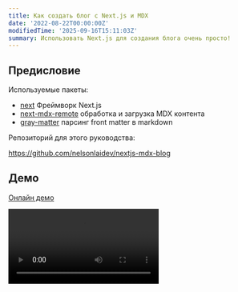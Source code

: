```yaml
---
title: Как создать блог с Next.js и MDX
date: '2022-08-22T00:00:00Z'
modifiedTime: '2025-09-16T15:11:03Z'
summary: Использовать Next.js для создания блога очень просто!
---
```


## Предисловие

Используемые пакеты:

- [next](https://github.com/vercel/next.js) Фреймворк Next.js
- [next-mdx-remote](https://github.com/hashicorp/next-mdx-remote) обработка и загрузка MDX контента
- [gray-matter](https://github.com/jonschlinkert/gray-matter) парсинг front matter в markdown

Репозиторий для этого руководства:

https://github.com/nelsonlaidev/nextjs-mdx-blog

## Демо

[Онлайн демо](https://nelsonlai-nextjs-mdx-blog.vercel.app)

<Video src='/videos/blog/how-to-build-a-blog-with-nextjs-and-mdx/demo.mp4' width={1920} height={1080} />

## Как создать блог

Сначала создаем проект Next.js с помощью следующей команды:

```bash title='Терминал'
yarn create next-app nextjs-mdx-blog
```

Затем создайте следующие файлы:

- `components/layout.jsx` - Обернуть все компоненты в контейнер (опционально, только для стиля)
- `date/blog/*.mdx` - Статьи блога
- `lib/format-date.js` - Форматировать дату как `DD месяц YYYY`
- `pages/blog/[slug].jsx` - страница статьи, используя [динамические маршруты](https://nextjs.org/docs/pages/building-your-application/routing/dynamic-routes)

<TreeView
  defaultExpandedValue={['components', 'data', 'data/blog', 'lib', 'pages', 'pages/blog']}
  collection={{
    id: 'ROOT',
    name: '',
    children: [
      {
        id: 'components',
        name: 'components',
        children: [{ id: 'components/layout.jsx', name: 'layout.jsx' }]
      },
      {
        id: 'data',
        name: 'data',
        children: [
          {
            id: 'data/blog',
            name: 'blog',
            children: [
              { id: 'data/blog/markdown.mdx', name: 'markdown.mdx' },
              { id: 'data/blog/nextjs.mdx', name: 'nextjs.mdx' },
              { id: 'data/blog/react.mdx', name: 'react.mdx' }
            ]
          }
        ]
      },
      {
        id: 'lib',
        name: 'lib',
        children: [
          { id: 'lib/format-date.js', name: 'format-date.js' },
          { id: 'lib/mdx.js', name: 'mdx.js' }
        ]
      },
      {
        id: 'pages',
        name: 'pages',
        children: [
          {
            id: 'pages/blog',
            name: 'blog',
            children: [{ id: 'pages/blog/[slug].jsx', name: '[slug].jsx' }]
          }
        ]
      }
    ]
  }}
/>

### Как обрабатывать Markdown файлы

Сначала `const root{:js}` - корневая директория, и метод `process.cwd(){:js}` возвращает текущую рабочую директорию процесса Node.js.

```js title='lib/mdx.js'
const root = process.cwd()
```

Другая переменная `POSTS_PATH{:.entity.name.constant}` для пути, где хранятся файлы статей.

```js title='lib/mdx.js'
import path from 'path'

const POSTS_PATH = path.join(root, 'data', 'blog') // [!code highlight]
// Вывод: A:/nextjs-mdx-blog/data/blog
```

Затем используйте fs для чтения содержимого этой директории, то есть всех имен файлов в `data/blog`.

```js title='lib/mdx.js'
import fs from 'fs'

export const allSlugs = fs.readdirSync(POSTS_PATH)
// Вывод: ['markdown.mdx', 'nextjs.mdx', 'react.mdx']
```

Затем напишите функцию для удаления расширения файла, которая будет использоваться позже.

```js title='lib/mdx.js'
export const formatSlug = (slug) => slug.replace(/\.mdx$/, '')
/*
 * Пример: formatSlug('markdown.mdx')
 * Вывод: 'markdown'
 */
```

Следующий шаг - получить содержимое статьи по slug.

```js title='lib/mdx.js'
export const getPostBySlug = async (slug) => {
  const postFilePath = path.join(POSTS_PATH, `${slug}.mdx`)
  // Вывод: A:/nextjs-mdx-blog/data/blog/slug.mdx
  const source = fs.readFileSync(postFilePath)
  // Возвращает содержимое файла

  const { content, data } = matter(source)
  /*
   * Пример:
   *  ---
   *  title: Привет
   *  slug: home
   *  ---
   *  <h1>Привет мир!</h1>
   *
   * Возврат:
   *  {
   *    content: '<h1>Привет мир!</h1>',
   *    data: {
   *      title: 'Привет',
   *      slug: 'home'
   *    }
   *  }
   */

  const mdxSource = await serialize(content)
  // Поместить содержимое для сериализации (next-mdx-remote) для обработки

  const frontMatter = {
    ...data,
    slug
  }
  // Поместить slug в front matter тоже, который будет использоваться позже

  return {
    source: mdxSource,
    frontMatter
  }
}
```

Затем вы можете получить все статьи для отображения на домашней странице.

```js title='lib/mdx.js'
export const getAllPosts = () => {
  const frontMatter = []

  allSlugs.forEach((slug) => {
    const source = fs.readFileSync(path.join(POSTS_PATH, slug), 'utf-8')

    const { data } = matter(source)

    frontMatter.push({
      ...data,
      slug: formatSlug(slug),
      date: new Date(data.date).toISOString()
    })
  })

  return frontMatter.sort((a, b) => dateSortDesc(a.date, b.date))
}

// Отсортировано по дате в порядке убывания
const dateSortDesc = (a, b) => {
  if (a > b) return -1
  if (a < b) return 1

  return 0
}
```

### Форматирование даты

```js title='lib/format-date.js'
export const formatDate = (date) =>
  new Date(date).toLocaleDateString('ru', {
    year: 'numeric',
    month: 'long',
    day: 'numeric'
  })
/*
 * formatDate('2022-08-21T00:00:00Z')
 * Вывод: '21 августа 2022 г.'
 */
```

### Домашняя страница

```jsx title='pages/index.jsx'
import { formatDate } from '../lib/format-date'
import { getAllPosts } from '../lib/mdx'

import Link from 'next/link'

export default function Home({ posts }) {
  return (
    <>
      <h1 className='mb-8 text-6xl font-bold'>Блог</h1>
      <hr className='my-8' />
      <ul className='flex flex-col gap-3'>
        {posts.map(({ slug, title, summary, date }) => (
          <li key={slug}>
            <Link href={`/blog/${slug}`}>
              <a className='block rounded-lg border border-solid border-gray-300 p-6 shadow-md'>
                <div className='flex justify-between'>
                  <h2>{title}</h2>
                  <time dateTime={date}>{formatDate(date)}</time>
                </div>
                <p className='mt-4'>{summary}</p>
              </a>
            </Link>
          </li>
        ))}
      </ul>
    </>
  )
}

// Используйте getStaticProps для получения всех статей
export const getStaticProps = async () => {
  const posts = getAllPosts()

  return {
    props: {
      posts
    }
  }
}
```

### Страница статьи

```jsx title='pages/[slug].jsx'
import { formatDate } from '../../lib/format-date'
import { allSlugs, formatSlug, getPostBySlug } from '../../lib/mdx'

import { MDXRemote } from 'next-mdx-remote'

export default function Blog({ post }) {
  const { title, date } = post.frontMatter

  return (
    <div>
      <h1 className='mb-2 text-6xl font-bold'>{title}</h1>
      <time dateTime={date} className='text-lg font-medium'>
        {formatDate(date)}
      </time>
      <hr className='my-8' />
      <article className='prose max-w-none'>
        <MDXRemote {...post.source} />
      </article>
    </div>
  )
}

export const getStaticProps = async ({ params }) => {
  const post = await getPostBySlug(params.slug)

  return {
    props: {
      post
    }
  }
}

export const getStaticPaths = async () => {
  const paths = allSlugs.map((slug) => ({
    params: {
      slug: formatSlug(slug)
    }
  }))
  /*
   * Вывод paths:
   *   [
   *     { params: { slug: 'markdown' } },
   *     { params: { slug: 'nextjs' } },
   *     { params: { slug: 'react' } }
   *   ]
   */

  return {
    paths,
    fallback: false
  }
}
```

Таким образом, простой блог готов.

## Полезные ссылки

- [getStaticPaths](https://nextjs.org/docs/pages/building-your-application/data-fetching/get-static-paths)
- [getStaticProps](https://nextjs.org/docs/pages/building-your-application/data-fetching/get-static-props)
- [динамические маршруты](https://nextjs.org/docs/pages/building-your-application/routing/dynamic-routes)
- [mdx](https://mdxjs.com/)